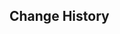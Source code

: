 {{Repertoire of Myriad Melodies Score
|name        = Nippy Bout
|image       = Repertoire of Myriad Melodies Cover 53.png
|album       = Fontaine: Fountain of Belleau
|order       = 5
|region      = Fontaine
|character   = Wriothesley
|soundtrack  = Nippy Bout
|bpm         = 128
|duration    = 2m 13s
|level_1     = Normal
|stars_1     = 1
|reward_1    = Repertoire Coins*20
|notes_1     = 129
|level_2     = Hard
|stars_2     = 3
|reward_2    = Repertoire Coins*40
|notes_2     = 158
|level_3     = Pro
|stars_3     = 5
|reward_3    = Repertoire Coins*60
|notes_3     = 239
|level_4     = Legendary
|stars_4     = 7
|notes_4     = 432
}}

==Change History==
{{Change History|5.3}}